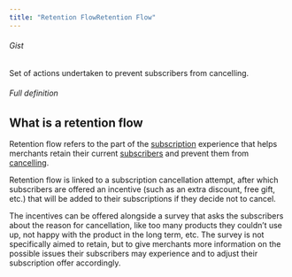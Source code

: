 ```yaml
---
title: "Retention FlowRetention Flow"
---
```


###### Gist

Set of actions undertaken to prevent subscribers from cancelling.

###### Full definition

## What is a retention flow

Retention flow refers to the part of the [subscription](/glossary/subscription) experience that helps merchants retain their current [subscribers](/glossary/subscriber) and prevent them from [cancelling](/glossary/subscription-cancellation).

Retention flow is linked to a subscription cancellation attempt, after which subscribers are offered an incentive (such as an extra discount, free gift, etc.) that will be added to their subscriptions if they decide not to cancel.

The incentives can be offered alongside a survey that asks the subscribers about the reason for cancellation, like too many products they couldn’t use up, not happy with the product in the long term, etc. The survey is not specifically aimed to retain, but to give merchants more information on the possible issues their subscribers may experience and to adjust their subscription offer accordingly.
